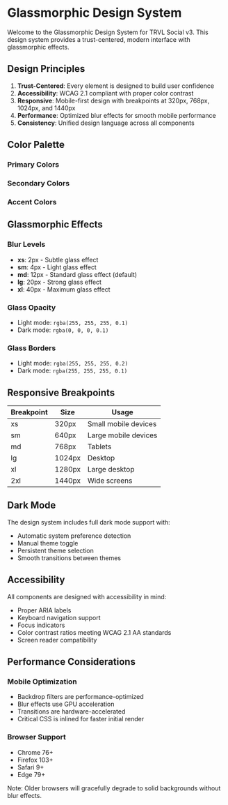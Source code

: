 
<Meta title="Design System/Overview" />

# Glassmorphic Design System

Welcome to the Glassmorphic Design System for TRVL Social v3. This design system provides a trust-centered, modern interface with glassmorphic effects.

## Design Principles

1. **Trust-Centered**: Every element is designed to build user confidence
2. **Accessibility**: WCAG 2.1 compliant with proper color contrast
3. **Responsive**: Mobile-first design with breakpoints at 320px, 768px, 1024px, and 1440px
4. **Performance**: Optimized blur effects for smooth mobile performance
5. **Consistency**: Unified design language across all components

## Color Palette

### Primary Colors
<ColorPalette>
  <ColorItem
    title="Primary"
    subtitle="Main brand color"
    colors={{
      50: '#f0f9ff',
      100: '#e0f2fe',
      200: '#bae6fd',
      300: '#7dd3fc',
      400: '#38bdf8',
      500: '#0ea5e9',
      600: '#0284c7',
      700: '#0369a1',
      800: '#075985',
      900: '#0c4a6e',
    }}
  />
</ColorPalette>

### Secondary Colors
<ColorPalette>
  <ColorItem
    title="Secondary"
    subtitle="Supporting color"
    colors={{
      50: '#f8fafc',
      100: '#f1f5f9',
      200: '#e2e8f0',
      300: '#cbd5e1',
      400: '#94a3b8',
      500: '#64748b',
      600: '#475569',
      700: '#334155',
      800: '#1e293b',
      900: '#0f172a',
    }}
  />
</ColorPalette>

### Accent Colors
<ColorPalette>
  <ColorItem
    title="Accent"
    subtitle="Highlight color"
    colors={{
      50: '#fef3c7',
      100: '#fde68a',
      200: '#fcd34d',
      300: '#fbbf24',
      400: '#f59e0b',
      500: '#d97706',
      600: '#b45309',
      700: '#92400e',
      800: '#78350f',
      900: '#451a03',
    }}
  />
</ColorPalette>

## Glassmorphic Effects

### Blur Levels
- **xs**: 2px - Subtle glass effect
- **sm**: 4px - Light glass effect
- **md**: 12px - Standard glass effect (default)
- **lg**: 20px - Strong glass effect
- **xl**: 40px - Maximum glass effect

### Glass Opacity
- Light mode: `rgba(255, 255, 255, 0.1)`
- Dark mode: `rgba(0, 0, 0, 0.1)`

### Glass Borders
- Light mode: `rgba(255, 255, 255, 0.2)`
- Dark mode: `rgba(255, 255, 255, 0.1)`

## Responsive Breakpoints

| Breakpoint | Size | Usage |
|------------|------|-------|
| xs | 320px | Small mobile devices |
| sm | 640px | Large mobile devices |
| md | 768px | Tablets |
| lg | 1024px | Desktop |
| xl | 1280px | Large desktop |
| 2xl | 1440px | Wide screens |

## Dark Mode

The design system includes full dark mode support with:
- Automatic system preference detection
- Manual theme toggle
- Persistent theme selection
- Smooth transitions between themes

## Accessibility

All components are designed with accessibility in mind:
- Proper ARIA labels
- Keyboard navigation support
- Focus indicators
- Color contrast ratios meeting WCAG 2.1 AA standards
- Screen reader compatibility

## Performance Considerations

### Mobile Optimization
- Backdrop filters are performance-optimized
- Blur effects use GPU acceleration
- Transitions are hardware-accelerated
- Critical CSS is inlined for faster initial render

### Browser Support
- Chrome 76+
- Firefox 103+
- Safari 9+
- Edge 79+

Note: Older browsers will gracefully degrade to solid backgrounds without blur effects.